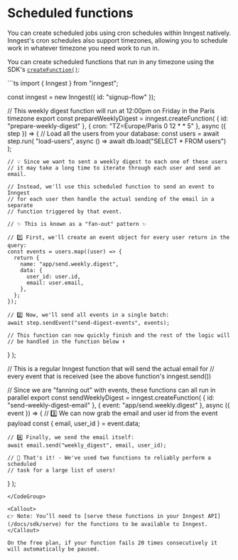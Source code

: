 
# Scheduled functions

You can create scheduled jobs using cron schedules within Inngest natively.  Inngest's cron schedules also support timezones, allowing you to schedule work in whatever timezone you need work to run in.

You can create scheduled functions that run in any timezone using the SDK's [`createFunction()`](/docs/reference/functions/create):

<CodeGroup>
```ts 
import { Inngest } from "inngest";

const inngest = new Inngest({ id: "signup-flow" });

// This weekly digest function will run at 12:00pm on Friday in the Paris timezone
export const prepareWeeklyDigest = inngest.createFunction(
  { id: "prepare-weekly-digest" },
  { cron: "TZ=Europe/Paris 0 12 * * 5" },
  async ({ step }) => {
    // Load all the users from your database:
    const users = await step.run(
      "load-users",
      async () => await db.load("SELECT * FROM users")
    );

    // 💡 Since we want to sent a weekly digest to each one of these users
    // it may take a long time to iterate through each user and send an email.

    // Instead, we'll use this scheduled function to send an event to Inngest
    // for each user then handle the actual sending of the email in a separate
    // function triggered by that event.

    // ✨ This is known as a "fan-out" pattern ✨

    // 1️⃣ First, we'll create an event object for every user return in the query:
    const events = users.map((user) => {
      return {
        name: "app/send.weekly.digest",
        data: {
          user_id: user.id,
          email: user.email,
        },
      };
    });

    // 2️⃣ Now, we'll send all events in a single batch:
    await step.sendEvent("send-digest-events", events);

    // This function can now quickly finish and the rest of the logic will
    // be handled in the function below ⬇️
  }
);

// This is a regular Inngest function that will send the actual email for
// every event that is received (see the above function's inngest.send())

// Since we are "fanning out" with events, these functions can all run in parallel
export const sendWeeklyDigest = inngest.createFunction(
  { id: "send-weekly-digest-email" },
  { event: "app/send.weekly.digest" },
  async ({ event }) => {
    // 3️⃣ We can now grab the email and user id from the event payload
    const { email, user_id } = event.data;

    // 4️⃣ Finally, we send the email itself:
    await email.send("weekly_digest", email, user_id);

    // 🎇 That's it! - We've used two functions to reliably perform a scheduled
    // task for a large list of users!
  }
);
```
</CodeGroup>

<Callout>
👉 Note: You’ll need to [serve these functions in your Inngest API](/docs/sdk/serve) for the functions to be available to Inngest.
</Callout>

On the free plan, if your function fails 20 times consecutively it will automatically be paused.
